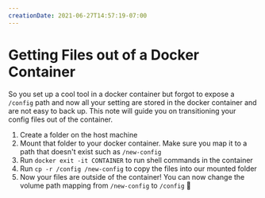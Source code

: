 ```yaml
---
creationDate: 2021-06-27T14:57:19-07:00
---
```


# Getting Files out of a Docker Container
So you set up a cool tool in a docker container but forgot to expose a `/config` path and now all your setting are stored in the docker container and are not easy to back up. This note will guide you on transitioning your config files out of the container.

1. Create a folder on the host machine
2. Mount that folder to your docker container. Make sure you map it to a path that doesn't exist such as `/new-config`
3. Run `docker exit -it CONTAINER` to run shell commands in the container
4. Run `cp -r /config /new-config` to copy the files into our mounted folder
5. Now your files are outside of the container! You can now change the volume path mapping from `/new-config` to `/config` :tada: